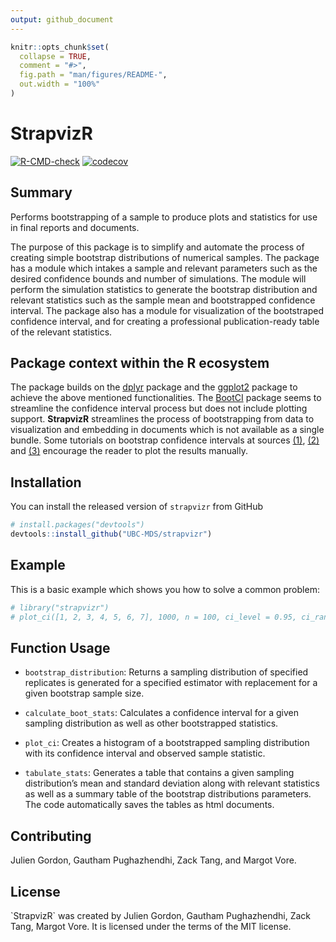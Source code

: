 ```yaml
---
output: github_document
---
```


<!-- README.md is generated from README.Rmd. Please edit that file -->

```r
knitr::opts_chunk$set(
  collapse = TRUE,
  comment = "#>",
  fig.path = "man/figures/README-",
  out.width = "100%"
)
```

# StrapvizR

<!-- badges: start -->

[![R-CMD-check](https://github.com/UBC-MDS/strapR/workflows/R-CMD-check/badge.svg)](https://github.com/UBC-MDS/strapR/actions)
[![codecov](https://codecov.io/gh/UBC-MDS/strapvizr/branch/master/graph/badge.svg?token=xcNw6kZVgS)](https://codecov.io/gh/UBC-MDS/strapvizr)
<!-- badges: end -->

## Summary

Performs bootstrapping of a sample to produce plots and statistics for use in final reports and documents.

The purpose of this package is to simplify and automate the process of creating simple bootstrap distributions of numerical samples. The package has a module which intakes a sample and relevant parameters such as the desired confidence bounds and number of simulations. The module will perform the simulation statistics to generate the bootstrap distribution and relevant statistics such as the sample mean and bootstrapped confidence interval. The package also has a module for visualization of the bootstraped confidence interval, and for creating a professional publication-ready table of the relevant statistics.

## Package context within the R ecosystem

The package builds on the [dplyr](https://cran.r-project.org/web/packages/dplyr/) package and the [ggplot2](https://cran.r-project.org/web/packages/ggplot2/) package to achieve the above mentioned functionalities. The [BootCI](https://rdrr.io/cran/DescTools/man/BootCI.html) package seems to streamline the confidence interval process but does not include plotting support. **StrapvizR** streamlines the process of bootstrapping from data to visualization and embedding in documents which is not available as a single bundle. Some tutorials on bootstrap confidence intervals at sources [(1)](https://moderndive.com/8-confidence-intervals.html), [(2)](http://pages.stat.wisc.edu/~larget/stat302/chap3.pdf) and [(3)](https://www.geeksforgeeks.org/bootstrap-confidence-interval-with-r-programming/) encourage the reader to plot the results manually.

## Installation

You can install the released version of `strapvizr` from GitHub

``` r
# install.packages("devtools")
devtools::install_github("UBC-MDS/strapvizr")
```

## Example

This is a basic example which shows you how to solve a common problem:

```r
# library("strapvizr")
# plot_ci([1, 2, 3, 4, 5, 6, 7], 1000, n = 100, ci_level = 0.95, ci_random_seed = 123)
```

## Function Usage

-   `bootstrap_distribution`: Returns a sampling distribution of specified replicates is generated for a specified estimator with replacement for a given bootstrap sample size.

-   `calculate_boot_stats`: Calculates a confidence interval for a given sampling distribution as well as other bootstrapped statistics.

-   `plot_ci`: Creates a histogram of a bootstrapped sampling distribution with its confidence interval and observed sample statistic.

-   `tabulate_stats`: Generates a table that contains a given sampling distribution's mean and standard deviation along with relevant statistics as well as a summary table of the bootstrap distributions parameters. The code automatically saves the tables as html documents.

## Contributing

Julien Gordon, Gautham Pughazhendhi, Zack Tang, and Margot Vore.

## License

\`StrapvizR\` was created by Julien Gordon, Gautham Pughazhendhi, Zack Tang, Margot Vore. It is licensed under the terms of the MIT license.
